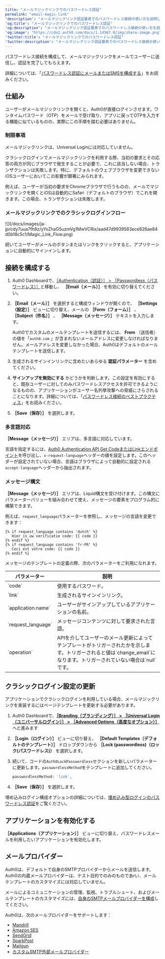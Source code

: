 ```yaml
---
title: "メールマジックリンクでのパスワードレス認証"
permalink: "email-magic-link"
'description': "メールマジックリンク認証要素でのパスワードレス接続の使い方を説明します。"
'og:title': "メールマジックリンクでのパスワードレス認証"
'og:description': "メールマジックリンク認証要素でのパスワードレス接続の使い方を説明します。"
'og:image': "https://cdn2.auth0.com/docs/1.14567.0/img/share-image.png"
'twitter:title': "メールマジックリンクでのパスワードレス認証"
'twitter:description': "メールマジックリンク認証要素でのパスワードレス接続の使い方を説明します。"
---
```


パスワードレス接続を構成して、メールマジックリンクをメールでユーザーに送信し、認証を完了してもらえます。

詳細については、「[パスワードレス認証にメールまたはSMSを構成する](/docs/ja-jp/authenticate/login/auth0-universal-login/passwordless-login/email-or-sms)」をお読みください。

## 仕組み

ユーザーがメールマジックリンクを開くと、Auth0が直接ログインさせます。ワンタイムパスワード（OTP）をメールで受け取り、アプリに戻ってOTPを入力する機能に似ているものの、実際にこの手順を踏む必要はありません。

### 制限事項

メールマジックリンクは、<Tooltip data-tooltip-id="react-containers-DefinitionTooltip-0" href="/docs/ja-jp/glossary?term=universal-login" tip="ユニバーサルログイン: アプリケーションは、Auth0の認可サーバーでホストされているユニバーサルログインにリダイレクトして、ユーザーのアイデンティティを確認します。" cta="用語集の表示">Universal Login</Tooltip>には対応していません。

クラシックログインでメールマジックリンクを利用する際、当初の要求とその応答の両方が同じブラウザで発生することが必要で、これに該当しない場合、トランザクションは失敗します。特に、デフォルトのウェブブラウザを変更できないiOSユーザーにおいてこの影響が顕著にみられます。

例えば、ユーザーが当初の要求をChromeブラウザで行うものの、メールでマジックリンクを開くとiOSは自動的にSafari（デフォルトのブラウザ）でこれを開きます。この場合、トランザクションは失敗します。

### メールマジックリンクでのクラシックログインフロー

<Frame>![](/docs/images/ja-jp/cdy7uua7fh8z/yYsZhaG5uzmVg1MwVCRix/aad47d9939583ece826ae84d0b18c5c1/Magic_Link_Flow.png)</Frame>

続いてユーザーがメールのボタンまたはリンクをクリックすると、アプリケーションに自動的にサインインします。

## 接続を構成する

1. Auth0 Dashboardで、[［Authentication（認証）］ > ［Passwordless（パスワードレス）］](https://manage.auth0.com/#/connections/passwordless)と移動し、 **［Email（メール）］** を有効に切り替えてください。
2. **［Email（メール）］** を選択すると構成ウィンドウが開くので、 **［Settings（設定）］** ビューに切り替え、メールの **［Form（フォーム）］** 、 **［Subject（件名）］** 、 **［Message（メッセージ）］** テキストを入力します。

   <Callout icon="file-lines" color="#0EA5E9" iconType="regular">

   Auth0でカスタムのメールテンプレートを送信するには、 **From** （送信者）の値を「`auth0.com` 」が含まれないメールアドレスに変更しなければなりません。メールアドレスを変更しなかった場合、Auth0はデフォルトのメールテンプレートを送信します。

   </Callout>

3. 生成されるサインインリンクに含めたいあらゆる **認証パラメーター** を含めてください。
4. **サインアップを無効にする** かどうかを判断します。この設定を有効にすると、既存ユーザーに対してのみパスワードレスアクセスを許可できるようになるものの、アプリケーションがユーザー名列挙攻撃への脅威にさらされることになります。詳細については、「[パスワードレス接続のベストプラクティス](/docs/ja-jp/authenticate/passwordless/best-practices)」をお読みください。
5. **［Save（保存）］** を選択します。

### 多言語対応

**［Message（メッセージ）］** エリアは、多言語に対応しています。

言語を指定するには、[Auth0 Authentication API Get CodeまたはLinkエンドポイント](https://auth0.com/docs/api/authentication#get-code-or-link)を呼び出し、`x-request-language`ヘッダーの値を設定します。このヘッダーが設定されていない場合、言語はブラウザによって自動的に設定される`accept-language`ヘッダーから抽出されます。

### メッセージ構文

**［Message（メッセージ）］** エリアは、Liquid構文を受け付けます。この構文にパラメーターバリューを組み合わせて使え、メッセージの要素をプログラム的に構築できます。

例えば、`request_language`パラメーターを参照し、メッセージの言語を変更できます：

```liquid lines
{% if request_language contains 'dutch' %}
   Hier is uw verificatie code: {{ code }}
{% endif %}
{% if request_language contains 'fr-FR' %}
   Ceci est votre code: {{ code }}
{% endif %}
```

メッセージのテンプレートの定義の際、次のパラメーターをご利用になれます。

<table class="table"><thead>
<tr>
<th><b>パラメーター</b></th>
<th><b>説明</b></th>
</tr>
</thead>
<tbody>
<tr>
<td>`code`</td>
<td>使用するパスワード。</td>
</tr>
<tr>
<td>`link`</td>
<td>生成されるサインインリンク。</td>
</tr>
<tr>
<td>`application.name`</td>
<td>ユーザーがサインアップしているアプリケーションの名前。</td>
</tr>
<tr>
<td>`request_language`</td>
<td>メッセージコンテンツに対して要求された言語。</td>
</tr>
<tr>
<td>`operation`</td>
<td>APIを介してユーザーのメール更新によってテンプレートがトリガーされたかを示します。トリガーされると値は`change_email`になります。トリガーされていない場合は`null`です。</td>
</tr>
</tbody>
</table>

## クラシックログイン設定の更新

アプリケーションでクラシックログインを利用している場合、メールマジックリンクを実装するにはページテンプレートを更新する必要があります。

1. Auth0 Dashboardで、[**［Branding（ブランディング）］ > ［Universal Login（ユニバーサルログイン）］ > ［Advanced Options（高度なオプション）］** ](https://manage.auth0.com/#/login_settings)へと進みます
2. **［Login（ログイン）］** ビューに切り替え、 **［Default Templates（デフォルトのテンプレート）］** ドロップダウンから **［Lock (passwordless)（ロック(パスワードレス)）** を選択します。
3. 続いて、コードの`Auth0LockPasswordless`セクションを新しいパラメーターに更新します。`passwordlessMethod`をテンプレートに追加してください。

   ```bash lines
   passwordlessMethod: 'link',
   ```

   

   
4. **［Save（保存）］** を選択します。

埋め込みログイン構成オプションの詳細については、[埋め込み型ログインのパスワードレス認証](https://auth0.com/docs/authenticate/passwordless/implement-login/embedded-login)をご覧ください。

## アプリケーションを有効化する

**［Applications（アプリケーション）］** ビューに切り替え、パスワードレスメールを利用したいアプリケーションを有効化します。

## メールプロバイダー

Auth0は、デフォルトで自身のSMTPプロバイダーからメールを送信します。Auth0の内蔵メールプロバイダーは、テスト目的でのみのものであrい、メールテンプレートのカスタマイズには対応していません。

メールによるコミュニケーションの管理、監視、トラブルシュート、およびメールテンプレートのカスタマイズには、[自身のSMTPメールプロバイダーを構成](/docs/ja-jp/customize/email/smtp-email-providers)してください。

Auth0は、次のメールプロバイダーをサポートします：

* [Mandrill](/docs/ja-jp/customize/email/smtp-email-providers/configure-mandrill-as-external-smtp-email-provider)
* [Amazon SES](/docs/ja-jp/customize/email/smtp-email-providers/configure-amazon-ses-as-external-smtp-email-provider)
* [SendGrid](/docs/ja-jp/customize/email/smtp-email-providers/configure-sendgrid-as-external-smtp-email-provider)
* [SparkPost](/docs/ja-jp/customize/email/smtp-email-providers/configure-sparkpost-as-external-smtp-email-provider)
* [Mailgun](/docs/ja-jp/customize/email/smtp-email-providers/configure-mailgun-as-external-smtp-email-provider)
* [カスタムSMTP外部メールプロバイダー](/docs/ja-jp/customize/email/smtp-email-providers/configure-custom-external-smtp-email-provider)